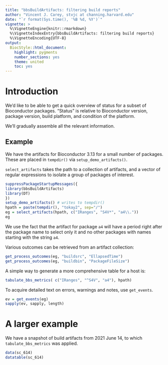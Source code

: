 ```yaml
---
title: "bbsBuildArtifacts: filtering build reports"
author: "Vincent J. Carey, stvjc at channing.harvard.edu"
date: "`r format(Sys.time(), '%B %d, %Y')`"
vignette: >
  %\VignetteEngine{knitr::rmarkdown}
  %\VignetteIndexEntry{bbsBuildArtifacts: filtering build reports}
  %\VignetteEncoding{UTF-8}
output:
  BiocStyle::html_document:
    highlight: pygments
    number_sections: yes
    theme: united
    toc: yes
---
```


# Introduction

We'd like to be able to get a quick overview of status for a
subset of Bioconductor packages.  "Status" is relative to
Bioconductor version, package version, build platform, and
condition of the platform.

We'll gradually assemble all the relevant information.

## Example

We have the artifacts for Bioconductor 3.13 for a small
number of packages.  These are placed in `tempdir()`
via `setup_demo_artifacts()`.

`select_artifacts` takes the path to a collection
of artifacts, and a vector of regular expressions to
isolate a group of packages of interest.

```r
suppressPackageStartupMessages({
library(bbsBuildArtifacts)
library(DT)
})
setup_demo_artifacts() # writes to tempdir()
hpath = paste(tempdir(), "tokay2", sep="/")
eg = select_artifacts(hpath, c("IRanges", "S4V*", "a4\\."))
eg
```
We use the fact that the artifact for package `a4` will 
have a period right after the package name to select only
it and no other packages with names starting with the string `a4`.

Various outcomes can be retrieved from an artifact collection:
```r
get_process_outcomes(eg, "buildsrc", "EllapsedTime")
get_process_outcomes(eg, "buildbin", "PackageFileSize")
```

A simple way to generate a more comprehensive table for a host is:
```r
tabulate_bbs_metrics( c("IRanges", "^S4V", "a4"), hpath)
```

To acquire detailed text on errors, warnings and notes, use `get_events`.

```r
ev = get_events(eg)
sapply(ev, sapply, length)
```

# A larger example

We have a snapshot of build artifacts from 2021 June 14, to which
`tabulate_bbs_metrics` was applied.

```r
data(sc_614)
datatable(sc_614)
```
